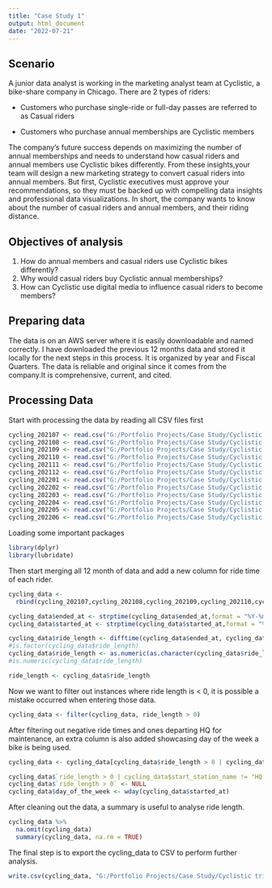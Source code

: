 ---
title: "Case Study 1"
output: html_document
date: "2022-07-21"
---
## Scenario
A junior data analyst is working in the marketing analyst team at Cyclistic, a bike-share company in Chicago. There are 2 types of riders:

- Customers who purchase single-ride or full-day passes are referred to as Casual riders

- Customers who purchase annual memberships are Cyclistic members

The company’s future success depends on maximizing the number of annual memberships and needs to understand how casual riders and annual members use Cyclistic bikes differently. From these insights,your team will design a new marketing strategy to convert casual riders into annual members. But first, Cyclistic executives must approve your recommendations, so they must be backed up with compelling data insights and professional data visualizations. In short, the company wants to know about the number of casual riders and annual members, and their riding distance.



## Objectives of analysis
1. How do annual members and casual riders use Cyclistic bikes differently?
2. Why would casual riders buy Cyclistic annual memberships?
3. How can Cyclistic use digital media to influence casual riders to become members?

## Preparing data
The data is on an AWS server where it is easily downloadable and named correctly. I have downloaded the previous 12 months data and stored it locally for the next steps in this process. It is organized by year and Fiscal Quarters. The data is reliable and original since it comes from the company.It is comprehensive, current, and cited. 

## Processing Data
Start with processing the data by reading all CSV files first

```{r echo = T, results = 'hide'}
cycling_202107 <- read.csv("G:/Portfolio Projects/Case Study/Cyclistic trip data/202107-divvy-tripdata.csv")
cycling_202108 <- read.csv("G:/Portfolio Projects/Case Study/Cyclistic trip data/202108-divvy-tripdata.csv")
cycling_202109 <- read.csv("G:/Portfolio Projects/Case Study/Cyclistic trip data/202109-divvy-tripdata.csv")
cycling_202110 <- read.csv("G:/Portfolio Projects/Case Study/Cyclistic trip data/202110-divvy-tripdata.csv")
cycling_202111 <- read.csv("G:/Portfolio Projects/Case Study/Cyclistic trip data/202111-divvy-tripdata.csv")
cycling_202112 <- read.csv("G:/Portfolio Projects/Case Study/Cyclistic trip data/202112-divvy-tripdata.csv")
cycling_202201 <- read.csv("G:/Portfolio Projects/Case Study/Cyclistic trip data/202201-divvy-tripdata.csv")
cycling_202202 <- read.csv("G:/Portfolio Projects/Case Study/Cyclistic trip data/202202-divvy-tripdata.csv")
cycling_202203 <- read.csv("G:/Portfolio Projects/Case Study/Cyclistic trip data/202203-divvy-tripdata.csv")
cycling_202204 <- read.csv("G:/Portfolio Projects/Case Study/Cyclistic trip data/202204-divvy-tripdata.csv")
cycling_202205 <- read.csv("G:/Portfolio Projects/Case Study/Cyclistic trip data/202205-divvy-tripdata.csv")
cycling_202206 <- read.csv("G:/Portfolio Projects/Case Study/Cyclistic trip data/202206-divvy-tripdata.csv")
```

Loading some important packages
```{r, message=FALSE}
library(dplyr)
library(lubridate)
```


Then start merging all 12 month of data and add a new column for ride time of each rider.

```{r echo=T, results='hide'}
cycling_data <-
  rbind(cycling_202107,cycling_202108,cycling_202109,cycling_202110,cycling_202111,cycling_202112,cycling_202201,cycling_202202,cycling_202203,cycling_202204,cycling_202205,cycling_202206)
```

```{r echo=T, results='hide'}
cycling_data$ended_at <- strptime(cycling_data$ended_at,format = "%Y-%m-%d %H:%M:%S")
cycling_data$started_at <- strptime(cycling_data$started_at,format = "%Y-%m-%d %H:%M:%S")
```

```{r echo=T, results='hide'}
cycling_data$ride_length <- difftime(cycling_data$ended_at, cycling_data$started_at)
#is.factor(cycling_data$ride_length)
cycling_data$ride_length <- as.numeric(as.character(cycling_data$ride_length))
#is.numeric(cycling_data$ride_length)

```

```{r echo=T, results='hide'}
ride_length <- cycling_data$ride_length
```

Now we want to filter out instances where ride length is < 0, it is possible a mistake occurred when entering those data.
```{r echo=T, results='hide'}
cycling_data <- filter(cycling_data, ride_length > 0)
```

After filtering out negative ride times and ones departing HQ for maintenance, an extra column is also added showcasing day of the week a bike is being used.
```{r echo=T, results='hide'}
cycling_data <- cycling_data[cycling_data$ride_length > 0 | cycling_data$start_station_name != "HQ QR",]

cycling_data$`ride_length > 0 | cycling_data$start_station_name != "HQ QR"` <- NULL
cycling_data$`ride_length > 0` <- NULL
cycling_data$day_of_the_week <- wday(cycling_data$started_at)
```


After cleaning out the data, a summary is useful to analyse ride length.
```{r echo=T, results='hide'}
cycling_data %>%
  na.omit(cycling_data)
  summary(cycling_data, na.rm = TRUE)
```

The final step is to export the cycling_data to CSV to perform further analysis.
```{r echo=T, results='hide'}
write.csv(cycling_data, "G:/Portfolio Projects/Case Study/Cyclistic trip data/cycling_data.csv")
```


